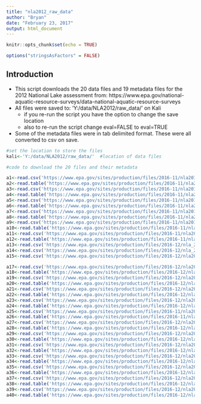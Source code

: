 ```yaml
---
title: "nla2012_raw_data"
author: "Bryan"
date: "February 23, 2017"
output: html_document
---
```


```r
knitr::opts_chunk$set(echo = TRUE)

options("stringsAsFactors" = FALSE) 

```

## Introduction

* This script downloads the 20 data files and 19 metadata files for the 2012 National Lake assessment from: https://www.epa.gov/national-aquatic-resource-surveys/data-national-aquatic-resource-surveys
* All files were saved to: 'Y:/data/NLA2012/raw_data/' on Kali
    - if you re-run the script you have the option to change the save location
    - also to re-run the script change eval=FALSE to eval=TRUE
* Some of the metadata files were in tab delimited format.  These were all converted to csv on save.

```r
#set the location to store the files
kali<-'Y:/data/NLA2012/raw_data/'  #location of data files

#code to download the 20 files and their metadata

a1<-read.csv('https://www.epa.gov/sites/production/files/2016-11/nla2012_algaltoxins_08192016.csv');write.table(a1,paste(kali,'nla2012_algaltoxins_08192016.csv',sep=''),row.names=F,sep=',')
a2<-read.table('https://www.epa.gov/sites/production/files/2016-11/nla2012_algaltoxins_meta_08192016.txt',sep='\t', header=TRUE);write.table(a2,paste(kali,'nla2012_algaltoxins_meta_08192016.csv',sep=''),row.names=F,sep=',')
a3<-read.csv('https://www.epa.gov/sites/production/files/2016-11/nla2012_atrazine_08192016.csv');write.table(a3,paste(kali,'nla2012_atrazine_08192016.csv',sep=''),row.names=F,sep=',')
a4<-read.table('https://www.epa.gov/sites/production/files/2016-11/nla2012_atrazine_meta_08192016.txt',sep='\t', header=TRUE);write.table(a4,paste(kali,'nla2012_atrazine_meta_08192016.csv',sep=''),row.names=F,sep=',')
a5<-read.csv('https://www.epa.gov/sites/production/files/2016-11/nla2012_bentcond_08232016.csv');write.table(a5,paste(kali,'nla2012_bentcond_08232016.csv',sep=''),row.names=F,sep=',')
a6<-read.table('https://www.epa.gov/sites/production/files/2016-11/nla2012_bentcond_meta_08232016.txt',sep='\t', header=TRUE);write.table(a6,paste(kali,'nla2012_bentcond_meta_08232016.csv',sep=''),row.names=F,sep=',')
a7<-read.csv('https://www.epa.gov/sites/production/files/2016-11/nla2012_bentmet.csv');write.table(a7,paste(kali,'nla2012_bentmet.csv',sep=''),row.names=F,sep=',')
a8<-read.table('https://www.epa.gov/sites/production/files/2016-11/nla2012_bentmet_meta.txt',sep='\t', header=TRUE);write.table(a8,paste(kali,'nla2012_bentmet_meta.csv',sep=''),row.names=F,sep=',')
a9<-read.csv('https://www.epa.gov/sites/production/files/2016-11/nla2012_benttaxa_wide_10272015.csv');write.table(a9,paste(kali,'nla2012_benttaxa_wide_10272015.csv',sep=''),row.names=F,sep=',')
a10<-read.table('https://www.epa.gov/sites/production/files/2016-11/nla2012_benttaxa_wide_meta_10272015.txt',sep='\t', header=TRUE);write.table(a10,paste(kali,'nla2012_benttaxa_wide_meta_10272015.csv',sep=''),row.names=F,sep=',')
a11<-read.csv('https://www.epa.gov/sites/production/files/2016-11/nla2012_chla_wide.csv');write.table(a11,paste(kali,'nla2012_chla_wide.csv',sep=''),row.names=F,sep=',')
a12<-read.table('https://www.epa.gov/sites/production/files/2016-11/nla2012_chla_wide_meta.txt',sep='\t', header=TRUE);write.table(a12,paste(kali,'nla2012_chla_wide_meta.csv',sep=''),row.names=F,sep=',')
a13<-read.csv('https://www.epa.gov/sites/production/files/2016-12/nla_2012_condition_categories.csv');write.table(a13,paste(kali,'nla_2012_condition_categories.csv',sep=''),row.names=F,sep=',')
a14<-read.csv('https://www.epa.gov/sites/production/files/2016-12/nla_2012_condition_categories_meta.csv');write.table(a14,paste(kali,'nla_2012_condition_categories_meta.csv',sep=''),row.names=F,sep=',')
a15<-read.csv('https://www.epa.gov/sites/production/files/2016-12/nla2012_phytocnt_02122014.csv');write.table(a15,paste(kali,'nla2012_phytocnt_02122014.csv',sep=''),row.names=F,sep=',')

a17<-read.csv('https://www.epa.gov/sites/production/files/2016-12/nla2012_phytotaxa_wide_10272015.csv');write.table(a17,paste(kali,'nla2012_phytotaxa_wide_10272015.csv',sep=''),row.names=F,sep=',')
a18<-read.table('https://www.epa.gov/sites/production/files/2016-12/nla2012_phytotaxa_wide_meta_10272015.txt',sep='\t', header=TRUE);write.table(a18,paste(kali,'nla2012_phytotaxa_wide_meta_10272015.csv',sep=''),row.names=F,sep=',')
a19<-read.csv('https://www.epa.gov/sites/production/files/2016-12/nla2012_secchi_08232016.csv');write.table(a19,paste(kali,'nla2012_secchi_08232016.csv',sep=''),row.names=F,sep=',')
a20<-read.table('https://www.epa.gov/sites/production/files/2016-12/nla2012_secchi_meta_08232016.txt',sep='\t', header=TRUE);write.table(a20,paste(kali,'nla2012_secchi_meta_08232016.csv',sep=''),row.names=F,sep=',')
a21<-read.csv('https://www.epa.gov/sites/production/files/2016-12/nla2012_topsedhg_08192016.csv');write.table(a21,paste(kali,'nla2012_topsedhg_08192016.csv',sep=''),row.names=F,sep=',')
a22<-read.table('https://www.epa.gov/sites/production/files/2016-12/nla2012_topsedhg_meta_08192016.txt',sep='\t', header=TRUE);write.table(a22,paste(kali,'nla2012_topsedhg_meta_08192016.csv',sep=''),row.names=F,sep=',')
a23<-read.csv('https://www.epa.gov/sites/production/files/2016-12/nla2012_waterchem_wide.csv');write.table(a23,paste(kali,'nla2012_waterchem_wide.csv',sep=''),row.names=F,sep=',')
a24<-read.table('https://www.epa.gov/sites/production/files/2016-12/nla2012_waterchem_meta.txt',sep='\t', header=TRUE);write.table(a24,paste(kali,'nla2012_waterchem_meta.csv',sep=''),row.names=F,sep=',')
a25<-read.csv('https://www.epa.gov/sites/production/files/2016-11/nla2012_wide_benthic_08232016.csv');write.table(a25,paste(kali,'nla2012_wide_benthic_08232016.csv',sep=''),row.names=F,sep=',')
a26<-read.table('https://www.epa.gov/sites/production/files/2016-11/nla2012_wide_benthic_meta_08232016.txt',sep='\t', header=TRUE);write.table(a26,paste(kali,'nla2012_wide_benthic_meta_08232016.csv',sep=''),row.names=F,sep=',')
a27<-read.csv('https://www.epa.gov/sites/production/files/2016-12/nla2012_wide_phab_08232016_0.csv');write.table(a27,paste(kali,'nla2012_wide_phab_08232016_0.csv',sep=''),row.names=F,sep=',')
a28<-read.table('https://www.epa.gov/sites/production/files/2016-12/nla2012_wide_phab_meta_08232016.txt',sep='\t', header=TRUE);write.table(a28,paste(kali,'nla2012_wide_phab_meta_08232016.csv',sep=''),row.names=F,sep=',')
a29<-read.csv('https://www.epa.gov/sites/production/files/2016-12/nla2012_wide_phabmet_10202016.csv');write.table(a29,paste(kali,'nla2012_wide_phabmet_10202016.csv',sep=''),row.names=F,sep=',')
a30<-read.table('https://www.epa.gov/sites/production/files/2016-12/nla2012_wide_phabmet_meta_08232016.txt',sep='\t', header=TRUE);write.table(a30,paste(kali,'nla2012_wide_phabmet_meta_08232016.csv',sep=''),row.names=F,sep=',')
a31<-read.csv('https://www.epa.gov/sites/production/files/2016-12/nla2012_wide_profile_08232016.csv');write.table(a31,paste(kali,'nla2012_wide_profile_08232016.csv',sep=''),row.names=F,sep=',')
a32<-read.table('https://www.epa.gov/sites/production/files/2016-12/nla2012_wide_profile_meta_08232016.txt',sep='\t', header=TRUE);write.table(a32,paste(kali,'nla2012_wide_profile_meta_08232016.csv',sep=''),row.names=F,sep=',')
a33<-read.csv('https://www.epa.gov/sites/production/files/2016-12/nla2012_wide_siteinfo_08232016.csv');write.table(a33,paste(kali,'nla2012_wide_siteinfo_08232016.csv',sep=''),row.names=F,sep=',')
a34<-read.table('https://www.epa.gov/sites/production/files/2016-12/nla2012_wide_siteinfo_meta_08232016.txt',sep='\t', header=TRUE);write.table(a34,paste(kali,'nla2012_wide_siteinfo_meta_08232016.csv',sep=''),row.names=F,sep=',')
a35<-read.csv('https://www.epa.gov/sites/production/files/2016-12/nla2012_zoopcond_08192016.csv');write.table(a35,paste(kali,'nla2012_zoopcond_08192016.csv',sep=''),row.names=F,sep=',')
a36<-read.table('https://www.epa.gov/sites/production/files/2016-12/nla2012_zoopcond_meta_08192016.txt',sep='\t', header=TRUE);write.table(a36,paste(kali,'nla2012_zoopcond_meta_08192016.csv',sep=''),row.names=F,sep=',')
a37<-read.csv('https://www.epa.gov/sites/production/files/2016-12/nla2012_zoopmets_08192016.csv');write.table(a37,paste(kali,'nla2012_zoopmets_08192016.csv',sep=''),row.names=F,sep=',')
a38<-read.table('https://www.epa.gov/sites/production/files/2016-12/nla2012_zoopmets_meta_08192016.txt',sep='\t', header=TRUE);write.table(a38,paste(kali,'nla2012_zoopmets_meta_08192016.csv',sep=''),row.names=F,sep=',')
a39<-read.csv('https://www.epa.gov/sites/production/files/2016-12/nla2012_zooptaxa_wide_10272015.csv');write.table(a39,paste(kali,'nla2012_zooptaxa_wide_10272015.csv',sep=''),row.names=F,sep=',')
a40<-read.table('https://www.epa.gov/sites/production/files/2016-12/nla2012_zooptaxa_wide_meta_10272015.txt',sep='\t', header=TRUE);write.table(a40,paste(kali,'nla2012_zooptaxa_wide_meta_10272015.csv',sep=''),row.names=F,sep=',')



```